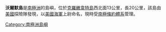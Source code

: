 {{coord|76|44|S|150|30|W|display=title}}

'''沃爾默島'''是[[南極洲|南極洲]]的島嶼，位於[[克羅嫩韋特島|克羅嫩韋特島]]西北面13公里，長20公里，該島由[[美國|美國]]探險隊發現，以[[美國海軍|美國海軍]]上尉命名，現時受[[南極條約體系|南極條約體系]]管理。

{{Antarctica-geo-stub}}
[[Category:南極洲島嶼|Category:南極洲島嶼]]